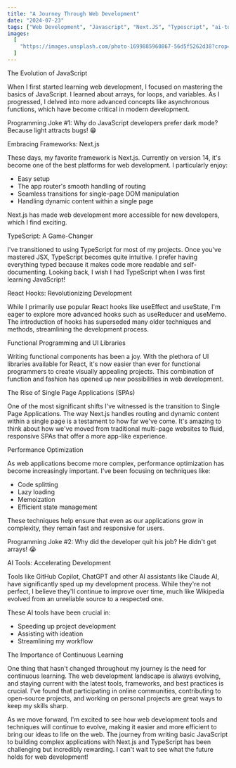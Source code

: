 ```yaml
---
title: "A Journey Through Web Development"
date: "2024-07-23"
tags: ["Web Development", "Javascript", "Next.JS", "Typescript", "ai-tools"]
images:
  [
    "https://images.unsplash.com/photo-1699885960867-56d5f5262d38?crop=entropy&cs=tinysrgb&fit=max&fm=jpg&ixid=M3wxMTc3M3wwfDF8c2VhcmNofDJ8fGpzeHxlbnwwfHx8fDE3MjE3NzcwOTZ8MA&ixlib=rb-4.0.3&q=80&w=2000",
  ]
---
```



The Evolution of JavaScript

When I first started learning web development, I focused on mastering the basics of JavaScript. I learned about arrays, for loops, and variables. As I progressed, I delved into more advanced concepts like asynchronous functions, which have become critical in modern development.


Programming Joke #1: Why do JavaScript developers prefer dark mode? Because light attracts bugs! 😁


Embracing Frameworks: Next.js


These days, my favorite framework is Next.js. Currently on version 14, it's become one of the best platforms for web development. I particularly enjoy:

- Easy setup
- The app router's smooth handling of routing
- Seamless transitions for single-page DOM manipulation
- Handling dynamic content within a single page


Next.js has made web development more accessible for new developers, which I find exciting.


TypeScript: A Game-Changer

I've transitioned to using TypeScript for most of my projects. Once you've mastered JSX, TypeScript becomes quite intuitive. I prefer having everything typed because it makes code more readable and self-documenting. Looking back, I wish I had TypeScript when I was first learning JavaScript!


React Hooks: Revolutionizing Development

While I primarily use popular React hooks like useEffect and useState, I'm eager to explore more advanced hooks such as useReducer and useMemo. The introduction of hooks has superseded many older techniques and methods, streamlining the development process.


Functional Programming and UI Libraries

Writing functional components has been a joy. With the plethora of UI libraries available for React, it's now easier than ever for functional programmers to create visually appealing projects. This combination of function and fashion has opened up new possibilities in web development.


The Rise of Single Page Applications (SPAs)

One of the most significant shifts I've witnessed is the transition to Single Page Applications. The way Next.js handles routing and dynamic content within a single page is a testament to how far we've come. It's amazing to think about how we've moved from traditional multi-page websites to fluid, responsive SPAs that offer a more app-like experience.


Performance Optimization


As web applications become more complex, performance optimization has become increasingly important. I've been focusing on techniques like:

- Code splitting
- Lazy loading
- Memoization
- Efficient state management


These techniques help ensure that even as our applications grow in complexity, they remain fast and responsive for users.


Programming Joke #2: Why did the developer quit his job? He didn't get arrays! 😭


AI Tools: Accelerating Development

Tools like GitHub Copilot, ChatGPT and other AI assistants like Claude AI, have significantly sped up my development process. While they're not perfect, I believe they'll continue to improve over time, much like Wikipedia evolved from an unreliable source to a respected one.


These AI tools have been crucial in:

- Speeding up project development
- Assisting with ideation
- Streamlining my workflow


The Importance of Continuous Learning

One thing that hasn't changed throughout my journey is the need for continuous learning. The web development landscape is always evolving, and staying current with the latest tools, frameworks, and best practices is crucial. I've found that participating in online communities, contributing to open-source projects, and working on personal projects are great ways to keep my skills sharp.

As we move forward, I'm excited to see how web development tools and techniques will continue to evolve, making it easier and more efficient to bring our ideas to life on the web. The journey from writing basic JavaScript to building complex applications with Next.js and TypeScript has been challenging but incredibly rewarding. I can't wait to see what the future holds for web development!
